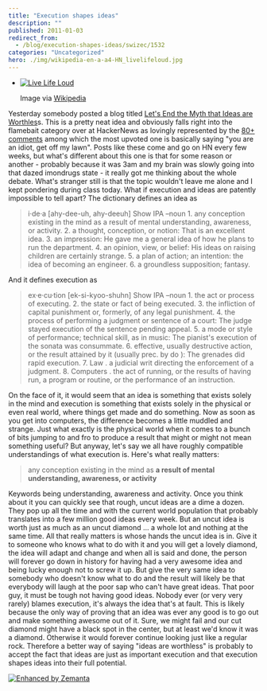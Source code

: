 ```yaml
---
title: "Execution shapes ideas"
description: ""
published: 2011-01-03
redirect_from:
  - /blog/execution-shapes-ideas/swizec/1532
categories: "Uncategorized"
hero: ./img/wikipedia-en-a-a4-HN_livelifeloud.jpg
---
```


- [![Live Life Loud](./img/wikipedia-en-a-a4-HN_livelifeloud.jpg "Live Life Loud")](http://en.wikipedia.org/wiki/File:HN_livelifeloud.jpg)

  Image via [Wikipedia](http://en.wikipedia.org/wiki/File:HN_livelifeloud.jpg)

Yesterday somebody posted a blog titled [Let's End the Myth that Ideas are Worthles](http://blog.assetmap.com/2011/01/social-web/lets-end-the-ideas-are-worthless-myth/)s. This is a pretty neat idea and obviously falls right into the flamebait category over at HackerNews as lovingly represented by the [80+ comments](http://news.ycombinator.com/item?id=2061026) among which the most upvoted one is basically saying "you are an idiot, get off my lawn". Posts like these come and go on HN every few weeks, but what's different about this one is that for some reason or another - probably because it was 3am and my brain was slowly going into that dazed imondrugs state - it really got me thinking about the whole debate. What's stranger still is that the topic wouldn't leave me alone and I kept pondering during class today. What if execution and ideas are patently impossible to tell apart? The dictionary defines an idea as

> i·de·a \[ahy-dee-uh, ahy-deeuh] Show IPA –noun 1. any conception existing in the mind as a result of mental understanding, awareness, or activity. 2. a thought, conception, or notion: That is an excellent idea. 3. an impression: He gave me a general idea of how he plans to run the department. 4. an opinion, view, or belief: His ideas on raising children are certainly strange. 5. a plan of action; an intention: the idea of becoming an engineer. 6. a groundless supposition; fantasy.

And it defines execution as

> ex·e·cu·tion \[ek-si-kyoo-shuhn] Show IPA –noun 1. the act or process of executing. 2. the state or fact of being executed. 3. the infliction of capital punishment or, formerly, of any legal punishment. 4. the process of performing a judgment or sentence of a court: The judge stayed execution of the sentence pending appeal. 5. a mode or style of performance; technical skill, as in music: The pianist's execution of the sonata was consummate. 6. effective, usually destructive action, or the result attained by it (usually prec. by do ): The grenades did rapid execution. 7. Law . a judicial writ directing the enforcement of a judgment. 8. Computers . the act of running, or the results of having run, a program or routine, or the performance of an instruction.

On the face of it, it would seem that an idea is something that exists solely in the mind and execution is something that exists solely in the physical or even real world, where things get made and do something. Now as soon as you get into computers, the difference becomes a little muddled and strange. Just what exactly is the physical world when it comes to a bunch of bits jumping to and fro to produce a result that might or might not mean something useful? But anyway, let's say we all have roughly compatible understandings of what execution is. Here's what really matters:

> any conception existing in the mind as **a result of mental understanding, awareness, or activity**

Keywords being understanding, awareness and activity. Once you think about it you can quickly see that rough, uncut ideas are a dime a dozen. They pop up all the time and with the current world population that probably translates into a few million good ideas every week. But an uncut idea is worth just as much as an uncut diamond ... a whole lot and nothing at the same time. All that really matters is whose hands the uncut idea is in. Give it to someone who knows what to do with it and you will get a lovely diamond, the idea will adapt and change and when all is said and done, the person will forever go down in history for having had a very awesome idea and being lucky enough not to screw it up. But give the very same idea to somebody who doesn't know what to do and the result will likely be that everybody will laugh at the poor sap who can't have great ideas. That poor guy, it must be tough not having good ideas. Nobody ever (or very very rarely) blames execution, it's always the idea that's at fault. This is likely because the only way of proving that an idea was ever any good is to go out and make something awesome out of it. Sure, we might fail and our cut diamond might have a black spot in the center, but at least we'd know it was a diamond. Otherwise it would forever continue looking just like a regular rock. Therefore a better way of saying "ideas are worthless" is probably to accept the fact that ideas are just as important execution and that execution shapes ideas into their full potential.

[![Enhanced by Zemanta](http://img.zemanta.com/zemified_e.png?x-id=0877de70-6efe-4c5d-a65a-4b91427c45fd)](http://www.zemanta.com/ "Enhanced by Zemanta")
